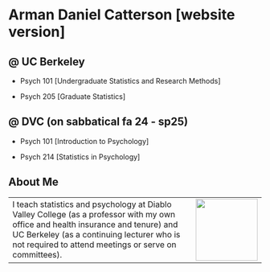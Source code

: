 # Arman Daniel Catterson \[website version\]

## \@ UC Berkeley

-   Psych 101 \[Undergraduate Statistics and Research Methods\]

-   Psych 205 \[Graduate Statistics\]

## \@ DVC (on sabbatical fa 24 - sp25)

-   Psych 101 \[Introduction to Psychology\]

-   Psych 214 \[Statistics in Psychology\]

## About Me

+------------------------------------------------------------------------------------------------------------------------------------------------------------------------------------------------------------------------------------------+---------------------------------------+
| I teach statistics and psychology at Diablo Valley College (as a professor with my own office and health insurance and tenure) and UC Berkeley (as a continuing lecturer who is not required to attend meetings or serve on committees). | ![](images/IMG_9433.jpg){width="123"} |
+------------------------------------------------------------------------------------------------------------------------------------------------------------------------------------------------------------------------------------------+---------------------------------------+
